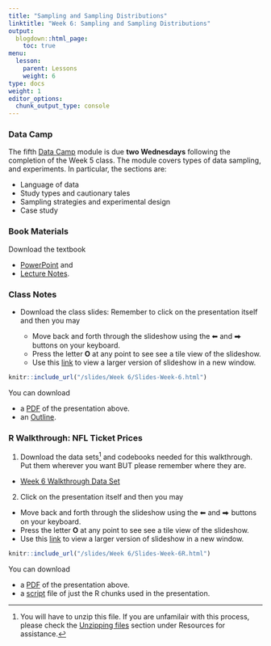 ```yaml
---
title: "Sampling and Sampling Distributions"
linktitle: "Week 6: Sampling and Sampling Distributions"
output:
  blogdown::html_page:
    toc: true
menu:
  lesson:
    parent: Lessons
    weight: 6
type: docs
weight: 1
editor_options: 
  chunk_output_type: console
---
```


### Data Camp
The fifth [Data Camp](https://www.datacamp.com/){target="_blank"} module is due **two Wednesdays** following the completion of the Week 5 class. The module covers types of data sampling, and experiments. In particular, the sections are:

- Language of data
- Study types and cautionary tales 
- Sampling strategies and experimental design
- Case study

### Book Materials
Download the textbook

- [PowerPoint](/slides/Week 6/SSDS_Ch6.pptx){target="_blank"} and
- [Lecture Notes](/lecture_notes/Week 5/SSDS_Ch6.docx){target="_blank"}.

### Class Notes

- Download the class slides: Remember to click on the presentation itself and then you may

  + Move back and forth through the slideshow using the ⬅ and ⮕ buttons on your keyboard.
  + Press the letter **O** at any point to see see a tile view of the slideshow.
  + Use this [link](/slides/Week 6/Slides-Week-6.html){target="_blank"} to view a larger version of slideshow in a new window.
        
```r
knitr::include_url("/slides/Week 6/Slides-Week-6.html")
```

You can download 

- a [PDF](/slides/Week 6/Slides-Week-6R.pdf){target="_blank"} of the presentation above. 
- an [Outline](/lecture_notes/Week6/ICN_Ch6.pdf){target="_blank"}.

### R Walkthrough: NFL Ticket Prices

1. Download the data sets^[You will have to unzip this file. If you are unfamilair with this process, please check the [Unzipping files](/resource/unzipping/) section under Resources for assistance.] and codebooks needed for this walkthrough. Put them wherever you want BUT please remember where they are.

- [Week 6 Walkthrough Data Set](/slides/Week 6/2014-average-ticket-price.csv){target="_blank"}

2. Click on the presentation itself and then you may

- Move back and forth through the slideshow using the ⬅ and ⮕ buttons on your keyboard.
- Press the letter **O** at any point to see see a tile view of the slideshow.
- Use this [link](/slides/Week 6/Slides-Week-6.html){target="_blank"} to view a larger version of slideshow in a new window.

```r
knitr::include_url("/slides/Week 6/Slides-Week-6R.html")
```

You can download 

- a [PDF](/slides/Week 6/Slides-Week-6R.pdf){target="_blank"} of the presentation above. 
- a [script](/slides/Week 6/Slides-Week-6R.R){target="_blank"} file of just the R chunks used in the presentation.


